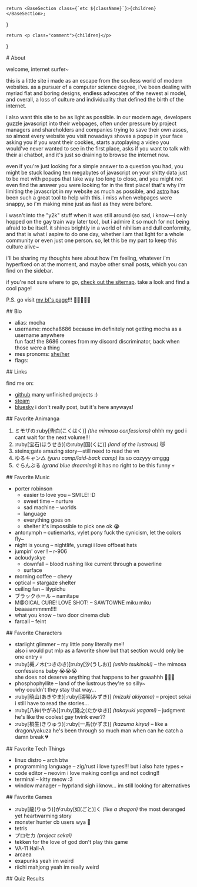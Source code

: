 

	return <BaseSection class={`etc ${className}`}>{children}</BaseSection>;
}

	return <p class="comment">{children}</p>
}

<BaseSection class="pink about">
# About

welcome, internet surfer~

this is a little site i made as an escape from the soulless world of modern websites. as a pursuer of a computer science degree, i've been dealing with myriad flat and boring designs, endless advocates of the newest ai model, and overall, a loss of culture and individuality that defined the birth of the internet.

i also want this site to be as light as possible. in our modern age, developers guzzle javascript into their webpages, often under pressure by project managers and shareholders and companies trying to save their own asses, so almost every website you visit nowadays shoves a popup in your face asking you if you want their cookies, starts autoplaying a video you would've never wanted to see in the first place, asks if you want to talk with their ai chatbot, and it's just so draining to browse the internet now.

even if you're just looking for a simple answer to a question you had, you might be stuck loading ten megabytes of javascript on your shitty data just to be met with popups that take way too long to close, and you might not even find the answer you were looking for in the first place! that's why i'm limiting the javascript in my website as much as possible, and [astro](https://astro.build) has been such a great tool to help with this. i miss when webpages were snappy, so i'm making mine just as fast as they were before.

i wasn't into the "y2k" stuff when it was still around (so sad, i know—i only hopped on the gay train way later too), but i admire it so much for not being afraid to be itself. it shines brightly in a world of nihilism and dull conformity, and that is what i aspire to do one day, whether i am that light for a whole community or even just one person. so, let this be my part to keep this culture alive~

i'll be sharing my thoughts here about how i'm feeling, whatever i'm hyperfixed on at the moment, and maybe other small posts, which you can find on the sidebar.

if you're not sure where to go, [check out the sitemap](/sitemap). take a look and find a cool page!

P.S. go visit [my bf's page](https://mistakemp4.neocities.org)!!! 🦅🦅🦅🦅🦅

<BackToHome />
</BaseSection>

<Section>
## Bio

- alias: mocha
- username: mocha8686
	<Comment>because im definitely not getting mocha as a username anywhere <br /> fun fact! the 8686 comes from my discord discriminator, back when those were a thing</Comment>
- mes pronoms: [she/her](en.pronouns.page/@mocha8686)
- <div class="flags">flags: <img class="flag" {...trans} /> <img class="flag" {...bi} /></div>
</Section>

<Section>
## Links

find me on:
- [github](https://github.com/mocha8686)
	<Comment>many unfinished projects :)</Comment>
- [steam](https://steamcommunity.com/profiles/76561198175517999/)
- [bluesky](https://bsky.app/profile/mocha8686.bsky.social)
	<Comment>i don't really post, but it's here anyways!</Comment>

</Section>

<Section>
## Favorite Animanga

1. ミモザの:ruby[告白(こくはく)] *(the mimosa confessions)*
<Comment>ohhh my god i cant wait for the next volume!!!</Comment>
1. :ruby[宝石(ほうせき)]の:ruby[国(くに)] *(land of the lustrous)*
<Comment>😿</Comment>
1. steins;gate
<Comment>amazing story—still need to read the vn</Comment>
1. ゆるキャン△ *(yuru camp/laid-back camp)*
<Comment>its so cozyyy omggg</Comment>
1. ぐらんぶる *(grand blue dreaming)*
<Comment>it has no right to be this funny 💀</Comment>
</Section>

<Section>
## Favorite Music

- porter robinson
	- easier to love you – SMILE! \:D
	- sweet time – nurture
	- sad machine – worlds
	- language
	- everything goes on
	- shelter
	<Comment>it's impossible to pick one ok 😭</Comment>
- <Rainbow>antonymph</Rainbow> – cutiemarks, vylet pony
	<Comment>fuck the cynicism, let the colors fly~</Comment>
- night is young – nightlife, yuragi
	<Comment>i love offbeat hats</Comment>
- jumpin' over ! – r-906
- acloudyskye
	- downfall – blood rushing like current through a powerline
	- surface
- morning coffee – chevy
- optical – stargaze shelter
- ceiling fan – lilypichu
- ブラックホール – namitape
- <Rainbow>M@GICAL CURE! LOVE SHOT!</Rainbow> – SAWTOWNE
	<Comment>miku miku beaaaammmm!!!!</Comment>
- what you know – two door cinema club
- farcall – feint
</Section>

<Section>
## Favorite Characters

- starlight glimmer – my little pony
	<Comment> literally me!! <br /> also i would put mlp as a favorite show but that section would only be one entry 💀 </Comment>
- :ruby[槻ノ木(つきのき)]:ruby[汐(うしお)] *(ushio tsukinoki)* – the mimosa confessions
	<Comment>baby 😭😭😭 <br /> she does not deserve anything that happens to her graaahhh 🦅🦅🦅 </Comment>
- phosphophyllite – land of the lustrous
	<Comment>they're so silly~ <br /> why couldn't they stay that way... </Comment>
- :ruby[暁山(あきやま)]:ruby[瑞稀(みずき)] *(mizuki akiyama)* – project sekai
	<Comment>i still have to read the stories...</Comment>
- :ruby[八神(やがみ)]:ruby[隆之(たかゆき)] *(takayuki yagami)* – judgment
	<Comment>he's like the coolest gay twink ever??</Comment>
- :ruby[桐生(きりゅう)]:ruby[一馬(かずま)] *(kazuma kiryu)* – like a dragon/yakuza
	<Comment>he's been through so much man when can he catch a damn break 💔</Comment>
</Section>

<Section>
## Favorite Tech Things

- linux distro – arch
	<Comment>btw</Comment>
- programming language – zig/rust
	<Comment>i love types!!! but i also hate types 💀</Comment>
- code editor – neovim
	<Comment>i love making configs and not coding!!</Comment>
- terminal – kitty
	<Comment>meow :3</Comment>
- window manager – hyprland
	<Comment>sigh i know... im still looking for alternatives</Comment>
</Section>

<Section>
## Favorite Games

- :ruby[龍(りゅう)]が:ruby[如(ごと)]く *(like a dragon)*
	<Comment>the most deranged yet heartwarming story</Comment>
- monster hunter
	<Comment><span id="mh-weapon">cb</span> users wya 👀</Comment>
- tetris
- プロセカ *(project sekai)*
- tekken
	<Comment>for the love of god don't play this game</Comment>
- VA-11 Hall-A
- arcaea
- exapunks
	<Comment>yeah im weird</Comment>
- riichi mahjong
	<Comment>yeah im really weird</Comment>
</Section>

<Section class="quiz">
## Quiz Results

<div class="results">
<QuizResult
	name="Which Hatsune Miku Nendoroid Model Are You?"
	image="http://www.theotaku.com/guru_results/3913_Snow_Miku.jpg"
	link="https://www.theotaku.com/quizzes/view/3913/which_hatsune_miku_nendoroid_model_are_you%3F"
/>
<QuizResult
	name="What Dere Type Are You?"
	image="http://www.theotaku.com/guru_results/4097_Kuudere.jpg"
	link="https://theotaku.com/quizzes/view/4097/what_dere_type_are_you%3F"
/>
<QuizResult
	name="What Eevee Evolution Are You?"
	image="http://www.theotaku.com/guru_results/2412_Glaceon.jpg"
	link="https://www.theotaku.com/quizzes/view/2412/what_eevee_evolution_are_you%3F"
/>
<QuizResult
	name="My Little Pony Personality Test!"
	image="http://www.theotaku.com/guru_results/2957_Twilight_Sparkle.jpg"
	link="https://www.theotaku.com/quizzes/view/2957/my_little_pony_personality_test%21"
/>
<QuizResult
	name="What Guilty Gear Girl Are You?"
	image="http://www.theotaku.com/guru_results/247_May.jpg"
	link="https://www.theotaku.com/quizzes/view/247/what_guilty_gear_girl_are_you%3F"
/>
<QuizResult
	name="What Is Your Bending-Element?"
	image="http://www.theotaku.com/guru_results/3879_Earth.jpg"
	link="https://www.theotaku.com/quizzes/view/3879/what_is_your_bending-element%3F"
/>
<QuizResult
	name="Which Minecraft Mob Are You?"
	image="http://www.theotaku.com/guru_results/3658_Enderman.jpg"
	link="https://www.theotaku.com/quizzes/view/3658/which_minecraft_mob_are_you%3F"
/>
<QuizResult
	name="Which Puyo Puyo Character Are You?"
	image="http://www.theotaku.com/guru_results/3617_Sig.jpg"
	link="https://www.theotaku.com/quizzes/view/3617/which_puyo_puyo_character_are_you%3F"
/>
<QuizResult
	name="Which Sword Art Online Character Are You?"
	image="http://www.theotaku.com/guru_results/3394_Sinon.jpg"
	link="https://www.theotaku.com/quizzes/view/3394/which_sword_art_online_character_are_you%3F"
/>
<QuizResult
	name="Which Xenoblade Character Are You?"
	image="http://www.theotaku.com/guru_results/3018_Shulk.jpg"
	link="https://www.theotaku.com/quizzes/view/3018/which_xenoblade_character_are_you%3F"
/>
<QuizResult
	name="What K-ON! Band Character Are You?"
	image="http://www.theotaku.com/guru_results/2675_Azusa_Nakano.jpg"
	link="https://www.theotaku.com/quizzes/view/2675/what_k-on%21_band_character_are_you%3F"
/>
<QuizResult
	name="Which SOS Brigade Member Are You?"
	image="http://www.theotaku.com/guru_results/1734_Mikuru.jpg"
	link="https://www.theotaku.com/quizzes/view/1734/which_sos_brigade_member_are_you%3F"
/>
<QuizResult
	name="What Lucky Star Character Are You?"
	image="http://www.theotaku.com/guru_results/1078_Miyuki.jpg"
	link="https://www.theotaku.com/quizzes/view/1078/what_lucky_star_character_are_you%3F"
/>
<QuizResult
	name="What Type Of Cookie Are You?"
	image="http://www.theotaku.com/guru_results/3458_Sugar_cookie.jpg"
	link="https://www.theotaku.com/quizzes/view/3458/what_type_of_cookie_are_you%3F"
/>
</div>
</Section>
